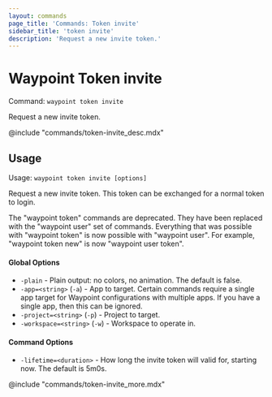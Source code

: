 ```yaml
---
layout: commands
page_title: 'Commands: Token invite'
sidebar_title: 'token invite'
description: 'Request a new invite token.'
---
```


# Waypoint Token invite

Command: `waypoint token invite`

Request a new invite token.

@include "commands/token-invite_desc.mdx"

## Usage

Usage: `waypoint token invite [options]`

Request a new invite token. This token can be exchanged for a normal token to login.

The "waypoint token" commands are deprecated. They have been replaced with
the "waypoint user" set of commands. Everything that was possible with
"waypoint token" is now possible with "waypoint user". For example,
"waypoint token new" is now "waypoint user token".

#### Global Options

- `-plain` - Plain output: no colors, no animation. The default is false.
- `-app=<string>` (`-a`) - App to target. Certain commands require a single app target for Waypoint configurations with multiple apps. If you have a single app, then this can be ignored.
- `-project=<string>` (`-p`) - Project to target.
- `-workspace=<string>` (`-w`) - Workspace to operate in.

#### Command Options

- `-lifetime=<duration>` - How long the invite token will valid for, starting now. The default is 5m0s.

@include "commands/token-invite_more.mdx"
